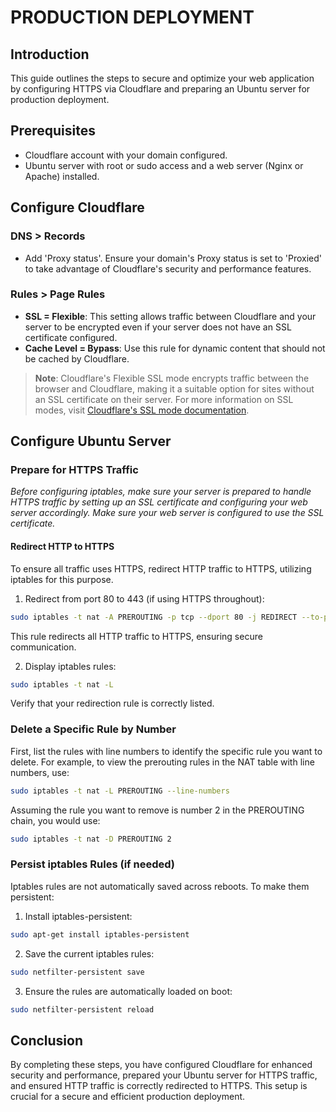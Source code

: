 # PRODUCTION DEPLOYMENT

## Introduction

This guide outlines the steps to secure and optimize your web application by configuring HTTPS via Cloudflare and preparing an Ubuntu server for production deployment.

## Prerequisites

- Cloudflare account with your domain configured.
- Ubuntu server with root or sudo access and a web server (Nginx or Apache) installed.

## Configure Cloudflare

### DNS > Records

- Add 'Proxy status'. Ensure your domain's Proxy status is set to 'Proxied' to take advantage of Cloudflare's security and performance features.

### Rules > Page Rules

- **SSL = Flexible**: This setting allows traffic between Cloudflare and your server to be encrypted even if your server does not have an SSL certificate configured.
- **Cache Level = Bypass**: Use this rule for dynamic content that should not be cached by Cloudflare.

> **Note**: Cloudflare's Flexible SSL mode encrypts traffic between the browser and Cloudflare, making it a suitable option for sites without an SSL certificate on their server. For more information on SSL modes, visit [Cloudflare's SSL mode documentation](https://developers.cloudflare.com/ssl/origin-configuration/ssl-modes/flexible/).

## Configure Ubuntu Server

### Prepare for HTTPS Traffic

*Before configuring iptables, make sure your server is prepared to handle HTTPS traffic by setting up an SSL certificate and configuring your web server accordingly. Make sure your web server is configured to use the SSL certificate.*

#### Redirect HTTP to HTTPS
To ensure all traffic uses HTTPS, redirect HTTP traffic to HTTPS, utilizing iptables for this purpose.

1. Redirect from port 80 to 443 (if using HTTPS throughout):
```bash
sudo iptables -t nat -A PREROUTING -p tcp --dport 80 -j REDIRECT --to-port 8000
```
This rule redirects all HTTP traffic to HTTPS, ensuring secure communication.

2. Display iptables rules:
```bash
sudo iptables -t nat -L
```
Verify that your redirection rule is correctly listed.

### Delete a Specific Rule by Number

First, list the rules with line numbers to identify the specific rule you want to delete. For example, to view the prerouting rules in the NAT table with line numbers, use:

```bash
sudo iptables -t nat -L PREROUTING --line-numbers
```

Assuming the rule you want to remove is number 2 in the PREROUTING chain, you would use:

```bash
sudo iptables -t nat -D PREROUTING 2
```

### Persist iptables Rules (if needed)

Iptables rules are not automatically saved across reboots. To make them persistent:

1. Install iptables-persistent:
```bash
sudo apt-get install iptables-persistent
```

2. Save the current iptables rules:
```bash
sudo netfilter-persistent save
```

3. Ensure the rules are automatically loaded on boot:
```bash
sudo netfilter-persistent reload
```

## Conclusion
By completing these steps, you have configured Cloudflare for enhanced security and performance, prepared your Ubuntu server for HTTPS traffic, and ensured HTTP traffic is correctly redirected to HTTPS. This setup is crucial for a secure and efficient production deployment.

